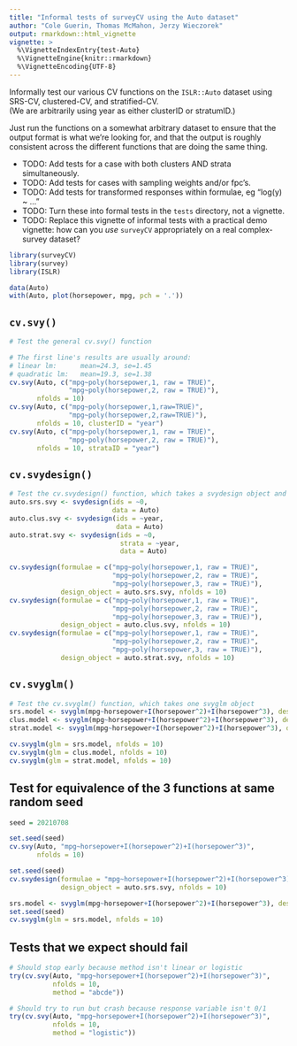 ```yaml
---
title: "Informal tests of surveyCV using the Auto dataset"
author: "Cole Guerin, Thomas McMahon, Jerzy Wieczorek"
output: rmarkdown::html_vignette
vignette: >
  %\VignetteIndexEntry{test-Auto}
  %\VignetteEngine{knitr::rmarkdown}
  %\VignetteEncoding{UTF-8}
---
```


Informally test our various CV functions
on the `ISLR::Auto` dataset
using SRS-CV, clustered-CV, and stratified-CV.  
(We are arbitrarily using year as either clusterID or stratumID.)

Just run the functions on a somewhat arbitrary dataset
to ensure that the output format is what we're looking for,
and that the output is roughly consistent across
the different functions that are doing the same thing.

* TODO: Add tests for a case with both clusters AND strata simultaneously.
* TODO: Add tests for cases with sampling weights and/or fpc's.
* TODO: Add tests for transformed responses within formulae, eg "log(y) ~ ..."
* TODO: Turn these into formal tests in the `tests` directory, not a vignette.
* TODO: Replace this vignette of informal tests with a practical demo vignette:
how can you *use* `surveyCV` appropriately on a real complex-survey dataset?

```r
library(surveyCV)
library(survey)
library(ISLR)
```

```r
data(Auto)
with(Auto, plot(horsepower, mpg, pch = '.'))
```


## `cv.svy()`


```r
# Test the general cv.svy() function

# The first line's results are usually around:
# linear lm:      mean=24.3, se=1.45
# quadratic lm:   mean=19.3, se=1.38
cv.svy(Auto, c("mpg~poly(horsepower,1, raw = TRUE)",
               "mpg~poly(horsepower,2, raw = TRUE)"),
       nfolds = 10)
cv.svy(Auto, c("mpg~poly(horsepower,1,raw=TRUE)",
               "mpg~poly(horsepower,2,raw=TRUE)"),
       nfolds = 10, clusterID = "year")
cv.svy(Auto, c("mpg~poly(horsepower,1, raw = TRUE)",
               "mpg~poly(horsepower,2, raw = TRUE)"),
       nfolds = 10, strataID = "year")
```


## `cv.svydesign()`


```r
# Test the cv.svydesign() function, which takes a svydesign object and formulas
auto.srs.svy <- svydesign(ids = ~0,
                          data = Auto)
auto.clus.svy <- svydesign(ids = ~year,
                           data = Auto)
auto.strat.svy <- svydesign(ids = ~0,
                            strata = ~year,
                            data = Auto)

cv.svydesign(formulae = c("mpg~poly(horsepower,1, raw = TRUE)",
                          "mpg~poly(horsepower,2, raw = TRUE)",
                          "mpg~poly(horsepower,3, raw = TRUE)"),
             design_object = auto.srs.svy, nfolds = 10)
cv.svydesign(formulae = c("mpg~poly(horsepower,1, raw = TRUE)",
                          "mpg~poly(horsepower,2, raw = TRUE)",
                          "mpg~poly(horsepower,3, raw = TRUE)"),
             design_object = auto.clus.svy, nfolds = 10)
cv.svydesign(formulae = c("mpg~poly(horsepower,1, raw = TRUE)", 
                          "mpg~poly(horsepower,2, raw = TRUE)",
                          "mpg~poly(horsepower,3, raw = TRUE)"), 
             design_object = auto.strat.svy, nfolds = 10)
```


## `cv.svyglm()`


```r
# Test the cv.svyglm() function, which takes one svyglm object
srs.model <- svyglm(mpg~horsepower+I(horsepower^2)+I(horsepower^3), design = auto.srs.svy)
clus.model <- svyglm(mpg~horsepower+I(horsepower^2)+I(horsepower^3), design = auto.clus.svy)
strat.model <- svyglm(mpg~horsepower+I(horsepower^2)+I(horsepower^3), design = auto.strat.svy)

cv.svyglm(glm = srs.model, nfolds = 10)
cv.svyglm(glm = clus.model, nfolds = 10)
cv.svyglm(glm = strat.model, nfolds = 10)
```



## Test for equivalence of the 3 functions at same random seed

```r
seed = 20210708

set.seed(seed)
cv.svy(Auto, "mpg~horsepower+I(horsepower^2)+I(horsepower^3)",
       nfolds = 10)

set.seed(seed)
cv.svydesign(formulae = "mpg~horsepower+I(horsepower^2)+I(horsepower^3)",
             design_object = auto.srs.svy, nfolds = 10)

srs.model <- svyglm(mpg~horsepower+I(horsepower^2)+I(horsepower^3), design = auto.srs.svy)
set.seed(seed)
cv.svyglm(glm = srs.model, nfolds = 10)
```



## Tests that we expect should fail

```r
# Should stop early because method isn't linear or logistic
try(cv.svy(Auto, "mpg~horsepower+I(horsepower^2)+I(horsepower^3)",
           nfolds = 10,
           method = "abcde"))

# Should try to run but crash because response variable isn't 0/1
try(cv.svy(Auto, "mpg~horsepower+I(horsepower^2)+I(horsepower^3)",
           nfolds = 10,
           method = "logistic"))
```
